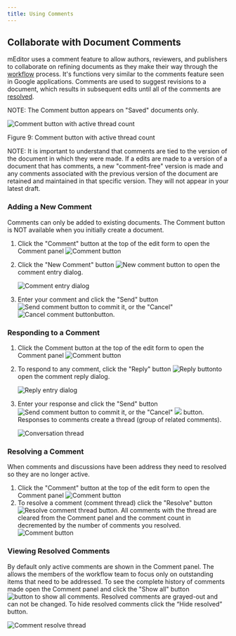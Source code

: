 ```yaml
---
title: Using Comments
---
```


## Collaborate with Document Comments

mEditor uses a comment feature to allow authors, reviewers, and publishers to collaborate on refining documents as they make their way through the [workflow](/user-guide/workflows-and-roles#workflows) process. It's functions very similar to the comments feature seen in Google applications. Comments are used to suggest revisions to a document, which results in subsequent edits until all of the comments are [resolved](#resolving-a-comment).

NOTE: The Comment button appears on "Saved" documents only.

![Comment button with active thread count](/images/user-guide/using-comments__comment-button-description.png)

Figure 9: Comment button with active thread count

NOTE: It is important to understand that comments are tied to the version of the document in which they were made. If a edits are made to a version of a document that has comments, a new "comment-free" version is made and any comments associated with the previous version of the document are retained and maintained in that specific version. They will not appear in your latest draft.

### Adding a New Comment

Comments can only be added to existing documents. The Comment button is NOT available when you initially create a document.

1. Click the "Comment" button at the top of the edit form to open the Comment panel
   ![Comment button](/images/user-guide/comment-icon--0.png)
1. Click the "New Comment" button ![New comment button](/images/user-guide/using-comments__new-comment-button.png) to open the comment entry dialog.

    ![Comment entry dialog](/images/user-guide/using-comments__new-comment-dialog.png)

1. Enter your comment and click the "Send" button ![Send comment button](/images/user-guide/using-comments__send-button.png) to commit it, or the "Cancel" ![Cancel comment button](/images/user-guide/using-comments__cancel-button.png)button.

### Responding to a Comment

1. Click the Comment button at the top of the edit form to open the Comment panel
   ![Comment button](/images/user-guide/comment-icon--1.png)
1. To respond to any comment, click the "Reply" button ![Reply button](/images/user-guide/comment-reply-button.png)to open the comment reply dialog.

    ![Reply entry dialog](/images/user-guide/using-comments__new-comment-dialog.png)

1. Enter your response and click the "Send" button ![Send comment button](/images/user-guide/using-comments__send-button.png) to commit it, or the "Cancel" ![](/images/user-guide/using-comments__cancel-button.png) button. Responses to comments create a thread (group of related comments).

    ![Conversation thread](/images/user-guide/using-comments__comment-resolve-thread.png)

### Resolving a Comment

When comments and discussions have been address they need to resolved so they are no longer active.

1. Click the "Comment" button at the top of the edit form to open the Comment panel
   ![Comment button](/images/user-guide/comment-icon--2.png)
1. To resolve a comment (comment thread) click the "Resolve" button ![Resolve comment thread button](/images/user-guide/using-comments__comment-resolve-button.png). All comments with the thread are cleared from the Comment panel and the comment count in decremented by the number of comments you resolved.
   ![Comment button](/images/user-guide/comment-icon--1.png)

### Viewing Resolved Comments

By default only active comments are shown in the Comment panel. The allows the members of the workflow team to focus only on outstanding items that need to be addressed. To see the complete history of comments made open the Comment panel and click the "Show all" button ![button to show all comments](/images/user-guide/using-comments__show-all-button.png). Resolved comments are grayed-out and can not be changed. To hide resolved comments click the “Hide resolved” button.

![Comment resolve thread](/images/user-guide/using-comments__comment-resolve-thread.png)
